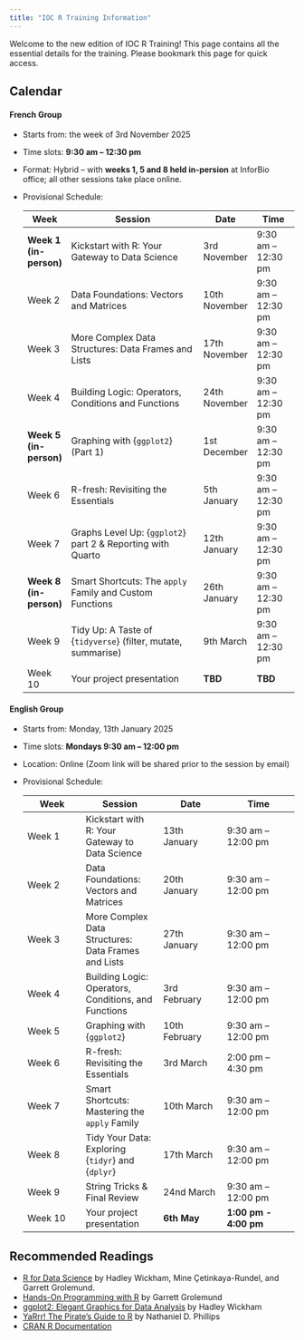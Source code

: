 ```yaml
---
title: "IOC R Training Information"
---
```


Welcome to the new edition of IOC R Training!
This page contains all the essential details for the training.
Please bookmark this page for quick access.

## Calendar

#### **French Group**

- Starts from: the week of 3rd November 2025  
- Time slots: **9:30 am – 12:30 pm**
- Format: Hybrid -- with **weeks 1, 5 and 8 held in-persion** at InforBio office; all other sessions take place online.
- Provisional Schedule:  

  | **Week**           | **Session**                                                   | **Date**      | **Time**           |
  |--------------------|---------------------------------------------------------------|---------------|--------------------|
  | **Week 1 (in-person)** | Kickstart with R: Your Gateway to Data Science            |  3rd November | 9:30 am – 12:30 pm |
  | Week 2             | Data Foundations: Vectors and Matrices                        | 10th November | 9:30 am – 12:30 pm |
  | Week 3             | More Complex Data Structures: Data Frames and Lists           | 17th November | 9:30 am – 12:30 pm |
  | Week 4             | Building Logic: Operators, Conditions and Functions           | 24th November | 9:30 am – 12:30 pm |
  | **Week 5 (in-person)** | Graphing with {`ggplot2`}  (Part 1)                       |  1st December | 9:30 am – 12:30 pm |
  | Week 6             | R-fresh: Revisiting the Essentials                            |  5th January  | 9:30 am – 12:30 pm |
  | Week 7             | Graphs Level Up: {`ggplot2`} part 2 & Reporting with Quarto   | 12th January  | 9:30 am – 12:30 pm |
  | **Week 8 (in-person)** | Smart Shortcuts: The `apply` Family and Custom Functions  | 26th January  | 9:30 am – 12:30 pm |
  | Week 9             | Tidy Up: A Taste of {`tidyverse`} (filter, mutate, summarise) |  9th March    | 9:30 am – 12:30 pm |
  | Week 10            | Your project presentation                                     | **TBD**       | **TBD** |


#### **English Group**

- Starts from: Monday, 13th January 2025  
- Time slots: **Mondays 9:30 am – 12:00 pm**  
- Location: Online (Zoom link will be shared prior to the session by email)
- Provisional Schedule:  

  | **Week**       | **Session**          | **Date**         | **Time**           |
  |----------------|----------------------|------------------|--------------------|
  | Week 1         | Kickstart with R: Your Gateway to Data Science       | 13th January  | 9:30 am – 12:00 pm |
  | Week 2         | Data Foundations: Vectors and Matrices               | 20th January  | 9:30 am – 12:00 pm |
  | Week 3         | More Complex Data Structures: Data Frames and Lists  | 27th January  | 9:30 am – 12:00 pm |
  | Week 4         | Building Logic: Operators, Conditions, and Functions |  3rd February | 9:30 am – 12:00 pm |
  | Week 5         | Graphing with {`ggplot2`}                            | 10th February | 9:30 am – 12:00 pm |
  | Week 6         | R-fresh: Revisiting the Essentials                   |  3rd March    | 2:00 pm – 4:30 pm  |
  | Week 7         | Smart Shortcuts: Mastering the `apply` Family        | 10th March    | 9:30 am – 12:00 pm |
  | Week 8         | Tidy Your Data: Exploring {`tidyr`} and {`dplyr`}    | 17th March    | 9:30 am – 12:00 pm |
  | Week 9         | String Tricks & Final Review                         | 24nd March    | 9:30 am – 12:00 pm |
  | Week 10        | Your project presentation                            | **6th May**   | **1:00 pm - 4:00 pm** |
  

## Recommended Readings

- [R for Data Science](https://r4ds.hadley.nz) by Hadley Wickham, Mine Çetinkaya-Rundel, and Garrett Grolemund.
- [Hands-On Programming with R](https://rstudio-education.github.io/hopr/) by Garrett Grolemund 
- [ggplot2: Elegant Graphics for Data Analysis](https://ggplot2.tidyverse.org) by Hadley Wickham 
- [YaRrr! The Pirate’s Guide to R](https://bookdown.org/ndphillips/YaRrr/) by Nathaniel D. Phillips
- [CRAN R Documentation](https://cran.r-project.org/)


